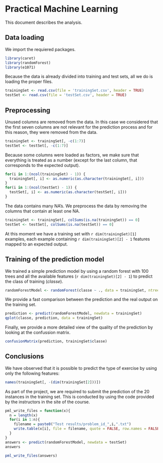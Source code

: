 Practical Machine Learning
========================================================

This document describes the analysis.

## Data loading  

We import the requiered packages.

```r
library(caret)
library(randomForest)
library(e1071)
```

Because the data is already divided into training and test sets, all we do is loading the proper files.

```r
trainingSet <- read.csv(file = 'trainingSet.csv', header = TRUE)
testSet <- read.csv(file = 'testSet.csv', header = TRUE)
```

## Preprocessing

Unused columns are removed from the data. In this case we considered that the first seven columns are not relevant for the prediction process and for this reason, they were removed from the data.

```r
trainingSet <- trainingSet[, -c(1:7)]
testSet <- testSet[, -c(1:7)]
```

Because some columns were loaded as factors, we make sure that everything is treated as a number (except for the last column, that corresponds to the expected output).

```r
for(i in 1:(ncol(trainingSet) - 1)) {
  trainingSet[, i] <- as.numeric(as.character(trainingSet[, i]))
}
for(i in 1:(ncol(testSet) - 1)) {
  testSet[, i] <- as.numeric(as.character(testSet[, i]))
}
```

The data contains many NA's. We preprocess the data by removing the columns that contain at least one NA.

```r
trainingSet <- trainingSet[, colSums(is.na(trainingSet)) == 0]
testSet <- testSet[, colSums(is.na(testSet)) == 0]
```

At this moment we have a training set with `r dim(trainingSet)[1]` examples, each example containing `r dim(trainingSet)[2] - 1` features mapped to an expected output.

## Training of the prediction model

We trained a simple prediction model by using a random forest with 100 trees and all the available features (`r dim(trainingSet)[2] - 1`) to predict the class of training (*classe*).

```r
randomForestModel <- randomForest(classe ~ ., data = trainingSet, ntree = 100, importance = TRUE)
```

We provide a fast comparison between the prediction and the real output on the training set.

```r
prediction <- predict(randomForestModel, newdata = trainingSet)
qplot(classe, prediction, data = trainingSet)
```

Finally, we provide a more detailed view of the quality of the prediction by looking at the confussion matrix.

```r
confusionMatrix(prediction, trainingSet$classe)
```

## Conclusions

We have observed that it is possible to predict the type of exercise by using only the following features:

```r
names(trainingSet[, -(dim(trainingSet[2]))])
```

As part of the project, we are required to submit the prediction of the 20 instances in the training set. This is conducted by using the code provided by the instructors in the site of the course. 

```r
pml_write_files = function(x){
  n = length(x)
  for(i in 1:n){
    filename = paste0("Test results/problem_id_",i,".txt")
    write.table(x[i], file = filename, quote = FALSE, row.names = FALSE, col.names = FALSE)
  }
}
answers <- predict(randomForestModel, newdata = testSet)
answers

pml_write_files(answers)
```
